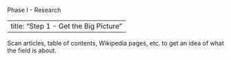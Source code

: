 Phase I - Research

---
title: "Step 1 - Get the Big Picture"
---

Scan articles, table of contents, Wikipedia pages, etc. to get an idea of what the field is about.

